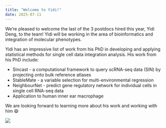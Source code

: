 ```yaml
---
title: "Welcome to Yidi!"
date: 2025-07-11
---
```


We're pleased to welcome the last of the 3 postdocs hired this year, Yidi Deng, to the team! Yidi will be working in the area of bioinformatics and integration of molecular phenotypes.

Yidi has an impressive list of work from his PhD in developing and applying statistical methods for single cell data integration analysis. His work from his PhD include:

- Sincast - a computational framework to query scRNA-seq data (SIN) by projecting onto bulk reference atlases [<i class="fab fa-github"></i>](<https://github.com/meiosis97/Sincast)
- StableMate - a variable selection for multi-environmental regression [<i class="fab fa-github"></i>](https://github.com/meiosis97/StableMate)
- NeighbourNet - predict gene regulatory network for individual cells in single cell RNA-seq data [<i class="fab fa-github"></i>](https://github.com/meiosis97/NeighbourNet)
- Application to human inner ear macrophage [<i class="fab fa-github"></i>](https://github.com/meiosis97/Inner-ear-macrophage)

We are looking forward to learning more about his work and working with him 😄


![](yidi.jpg)